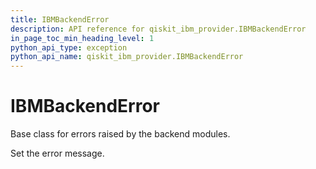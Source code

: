 ```yaml
---
title: IBMBackendError
description: API reference for qiskit_ibm_provider.IBMBackendError
in_page_toc_min_heading_level: 1
python_api_type: exception
python_api_name: qiskit_ibm_provider.IBMBackendError
---
```


# IBMBackendError

<Class id="qiskit_ibm_provider.IBMBackendError" isDedicatedPage={true} github="https://github.com/Qiskit/qiskit-ibm-provider/tree/stable/0.11/qiskit_ibm_provider/exceptions.py#L72-L75" signature="IBMBackendError(*message)">
  Base class for errors raised by the backend modules.

  Set the error message.
</Class>

